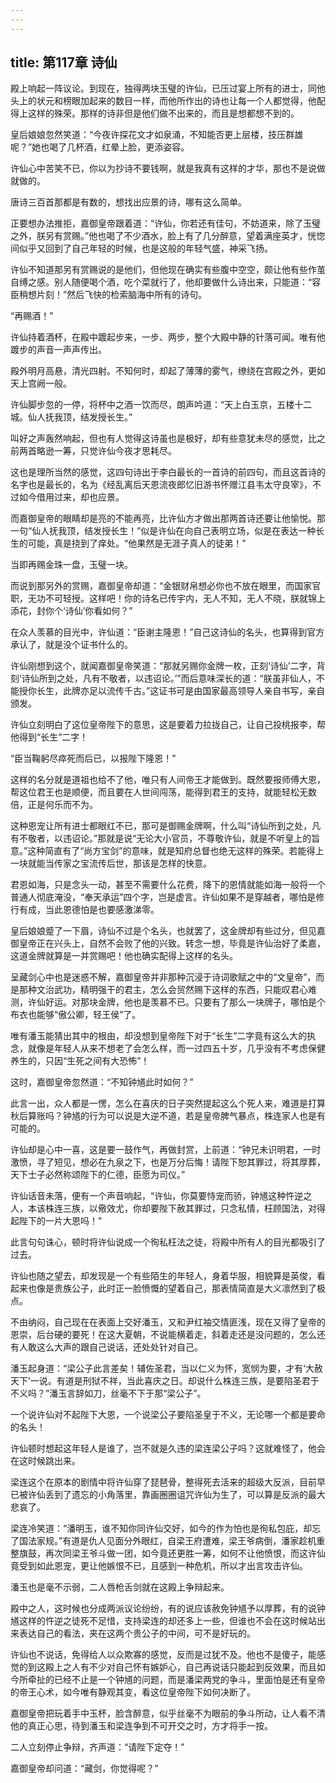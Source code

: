 ```yaml
---
---
---
```

title: 第117章 诗仙
---





殿上响起一阵议论。到现在，独得两块玉璧的许仙，已压过宴上所有的进士，同他头上的状元和榜眼加起来的数目一样，而他所作出的诗也让每一个人都觉得，他配得上这样的殊荣。那样的诗非但是他们做不出来的，而且是想都想不到的。

皇后娘娘忽然笑道：“今夜许探花文才如泉涌，不知能否更上层楼，技压群雄呢？”她也喝了几杯酒，红晕上脸，更添姿容。

许仙心中苦笑不已，你以为抄诗不要钱啊，就是我真有这样的才华，那也不是说做就做的。

唐诗三百首那都是有数的，想找出应景的诗，哪有这么简单。

正要想办法推拒，嘉御皇帝跟着道：“许仙，你若还有佳句，不妨道来，除了玉璧之外，朕另有赏赐。”他也喝了不少酒水，脸上有了几分醉意，望着满座英才，恍惚间似乎又回到了自己年轻的时候，也是这般的年轻气盛，神采飞扬。

许仙不知道那另有赏赐说的是他们，但他现在确实有些腹中空空，颇让他有些作茧自缚之感。别人随便喝个酒，吃个菜就行了，他却要做什么诗出来，只能道：“容臣稍想片刻！”然后飞快的检索脑海中所有的诗句。

“再赐酒！”

许仙持着酒杯，在殿中踱起步来，一步、两步，整个大殿中静的针落可闻。唯有他踱步的声音一声声传出。

殿外明月高悬，清光四射。不知何时，却起了薄薄的雾气，缭绕在宫殿之外，更如天上宫阙一般。

许仙脚步忽的一停，将杯中之酒一饮而尽，朗声吟道：“天上白玉京，五楼十二城。仙人抚我顶，结发授长生。”

叫好之声轰然响起，但也有人觉得这诗虽也是极好，却有些意犹未尽的感觉，比之前两首略逊一筹，只觉许仙今夜才思耗尽。

这也是理所当然的感觉，这四句诗出于李白最长的一首诗的前四句，而且这首诗的名字也是最长的，名为《经乱离后天恩流夜郎忆旧游书怀赠江县韦太守良宰》，不过如今借用过来，却也应景。

而嘉御皇帝的眼睛却是亮的不能再亮，比许仙方才做出那两首诗还要让他愉悦。那一句“仙人抚我顶，结发授长生！”似是许仙在向自己表明立场，似是在表达一种长生的可能，真是挠到了痒处。“他果然是无涯子真人的徒弟！”

当即再赐金珠一盘，玉璧一块。

而说到那另外的赏赐，嘉御皇帝却道：“金银财帛想必你也不放在眼里，而国家官职，无功不可轻授。这样吧！你的诗名已传宇内，无人不知，无人不晓，朕就锦上添花，封你个‘诗仙’你看如何？”

在众人羡慕的目光中，许仙道：“臣谢主隆恩！”自己这诗仙的名头，也算得到官方承认了，就是没个证书什么的。

许仙刚想到这个，就闻嘉御皇帝笑道：“那就另赐你金牌一枚，正刻‘诗仙’二字，背刻‘诗仙所到之处，凡有不敬者，以违诏论。’”而后意味深长的道：“朕虽非仙人，不能授你长生，此牌亦足以流传千古。”这证书可是由国家最高领导人亲自书写，亲自颁发。

许仙立刻明白了这位皇帝陛下的意思，这是要着力拉拢自己，让自己投桃报李，帮他得到“长生”二字！

“臣当鞠躬尽瘁死而后已，以报陛下隆恩！”

这样的名分就是道祖也给不了他，唯只有人间帝王才能做到。既然要报师傅大恩，帮这位君王也是顺便，而且要在人世间闯荡，能得到君王的支持，就能轻松无数倍，正是何乐而不为。

这种恩宠让所有进士都眼红不已，那可是御赐金牌啊，什么叫“诗仙所到之处，凡有不敬者，以违诏论。”那就是说“无论大小官员，不尊敬许仙，就是不听皇上的旨意。”这种简直有了“尚方宝剑”的意味，就是知府总督也绝无这样的殊荣。若能得上一块就能当传家之宝流传后世，那该是怎样的快意。

君恩如海，只是念头一动，甚至不需要什么花费，降下的恩情就能如海一般将一个普通人彻底淹没，“奉天承运”四个字，岂是虚言。许仙如果不是穿越者，哪怕是修行有成，当此恩德怕是也要感激涕零。

皇后娘娘蹙了一下眉，诗仙不过是个名头，也就罢了，这金牌却有些过分，但见嘉御皇帝正在兴头上，自然不会败了他的兴致。转念一想，毕竟是许仙治好了柔嘉，这道金牌就算是一并赏赐吧！他也确实配得上这样的名头。

呈藏剑心中也是迷惑不解，嘉御皇帝并非那种沉浸于诗词歌赋之中的“文皇帝”，而是那种文治武功，精明强干的君主，怎么会贸然赐下这样的东西，只能叹君心难测，许仙好运。对那块金牌，他也是羡慕不已。只要有了那么一块牌子，哪怕是个布衣也能够“傲公卿，轻王侯”了。

唯有潘玉能猜出其中的根由，却没想到皇帝陛下对于“长生”二字竟有这么大的执念，就像是年轻人从来不想老了会怎么样，而一过四五十岁，几乎没有不考虑保健养生的，只因“生死之间有大恐怖”！

这时，嘉御皇帝忽然道：“不知钟馗此时如何？”

此言一出，众人都是一愣，怎么在喜庆的日子突然提起这么个死人来，难道是打算秋后算账吗？钟馗的行为可以说是大逆不道，若是皇帝脾气暴点，株连家人也是有可能的。

许仙却是心中一喜，这是要一鼓作气，再做封赏，上前道：“钟兄未识明君，一时激愤，寻了短见，想必在九泉之下，也是万分后悔！请陛下恕其罪过，将其厚葬，天下士子必然称颂陛下的仁德，臣愿为司仪。”

许仙话音未落，便有一个声音响起，“许仙，你莫要恃宠而骄，钟馗这种忤逆之人，本该株连三族，以儆效尤，你却要陛下赦其罪过，只念私情，枉顾国法，对得起陛下的一片大恩吗！”

此言句句诛心，顿时将许仙说成一个徇私枉法之徒，将殿中所有人的目光都吸引了过去。

许仙也随之望去，却发现是一个有些陌生的年轻人，身着华服，相貌算是英俊，看起来也像是贵族公子，此时正一脸愤慨的望着自己，那表情简直是大义凛然到了极点。

不由纳闷，自己现在在表面上交好潘玉，又和尹红袖交情匪浅，现在又得了皇帝的恩崇，后台硬的要死！在这大夏朝，不说能横着走，斜着走还是没问题的，怎么还有人敢这么大声的跟自己说话，还处处针对自己。

潘玉起身道：“梁公子此言差矣！辅佐圣君，当以仁义为怀，宽悯为要，才有‘大赦天下’一说。有道是刑狱不祥，当此喜庆之日。却说什么株连三族，是要陷圣君于不义吗？”潘玉言辞如刀，丝毫不下于那“梁公子”。

一个说许仙对不起陛下大恩，一个说梁公子要陷圣皇于不义，无论哪一个都是要命的名头！

许仙顿时想起这年轻人是谁了，岂不就是久违的梁连梁公子吗？这就难怪了，他会在这时候跳出来。

梁连这个在原本的剧情中将许仙穿了琵琶骨，整得死去活来的超级大反派，目前早已被许仙丢到了遗忘的小角落里，靠画圈圈诅咒许仙为生了，可以算是反派的最大悲哀了。

梁连冷笑道：“潘明玉，谁不知你同许仙交好，如今的作为怕也是徇私包庇，却忘了国法家规。”有道是仇人见面分外眼红，自梁王府遭难，梁王爷病倒，潘家趁机重整旗鼓，再次同梁王爷斗做一团，如今竟还更胜一筹，如何不让他愤恨，而这许仙竟受到如此恩宠，更让他嫉恨不已，且感到一种危机，所以才出言攻击许仙。

潘玉也是毫不示弱，二人唇枪舌剑就在这殿上争辩起来。

殿中之人，这时候也分成两派议论纷纷，有的说应该赦免钟馗予以厚葬，有的说钟馗这样的忤逆之徒死不足惜，支持梁连的却还多上一些，但谁也不会在这时候站出来表达自己的看法，夹在这两个贵公子的中间，可不是好玩的。

许仙也不说话，免得给人以众欺寡的感觉，反而是过犹不及。他也不是傻子，能感觉的到这殿上之人有不少对自己怀有嫉妒心，自己再说话只能起到反效果，而且如今所牵扯的已经不止是一个钟馗的问题，而是潘梁两党的争斗，里面怕是还有皇帝的帝王心术，如今唯有静观其变，看这位皇帝陛下如何决断了。

嘉御皇帝把玩着手中玉杯，脸含醉意，似乎丝毫不为眼前的争斗所动，让人看不清他的真正心思，待到潘玉和梁连争到不可开交之时，方才将手一按。

二人立刻停止争辩，齐声道：“请陛下定夺！”

嘉御皇帝却问道：“藏剑，你觉得呢？”